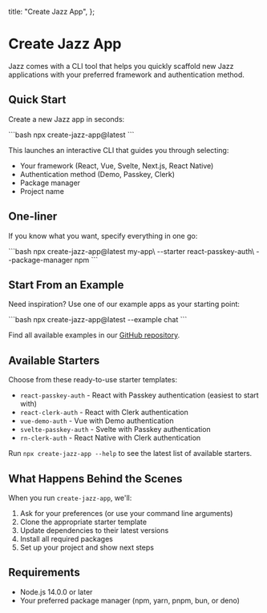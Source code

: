   title: "Create Jazz App",
};


# Create Jazz App

Jazz comes with a CLI tool that helps you quickly scaffold new Jazz applications with your preferred framework and authentication method.

## Quick Start

Create a new Jazz app in seconds:

<CodeGroup>
```bash
npx create-jazz-app@latest
```
</CodeGroup>

This launches an interactive CLI that guides you through selecting:
- Your framework (React, Vue, Svelte, Next.js, React Native)
- Authentication method (Demo, Passkey, Clerk)
- Package manager
- Project name

## One-liner

If you know what you want, specify everything in one go:

<CodeGroup>
```bash
npx create-jazz-app@latest my-app\
  --starter react-passkey-auth\
  --package-manager npm
```
</CodeGroup>

## Start From an Example

Need inspiration? Use one of our example apps as your starting point:

<CodeGroup>
```bash
npx create-jazz-app@latest --example chat
```
</CodeGroup>

Find all available examples in our [GitHub repository](https://github.com/garden-co/jazz/tree/main/examples).

## Available Starters

Choose from these ready-to-use starter templates:

- `react-passkey-auth` - React with Passkey authentication (easiest to start with)
- `react-clerk-auth` - React with Clerk authentication
- `vue-demo-auth` - Vue with Demo authentication
- `svelte-passkey-auth` - Svelte with Passkey authentication
- `rn-clerk-auth` - React Native with Clerk authentication

Run `npx create-jazz-app --help` to see the latest list of available starters.

## What Happens Behind the Scenes

When you run `create-jazz-app`, we'll:

1. Ask for your preferences (or use your command line arguments)
2. Clone the appropriate starter template
3. Update dependencies to their latest versions
4. Install all required packages
5. Set up your project and show next steps

## Requirements

- Node.js 14.0.0 or later
- Your preferred package manager (npm, yarn, pnpm, bun, or deno)
